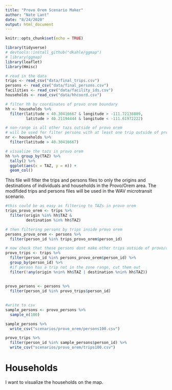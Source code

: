 ```yaml
---
title: "Provo Orem Scenario Maker"
author: "Nate Lant"
date: "8/24/2020"
output: html_document
---
```


```r
knitr::opts_chunk$set(echo = TRUE)

library(tidyverse)
# devtools::install_github("dkahle/ggmap")
# library(ggmap)
library(leaflet)
library(Hmisc)
```

```r
# read in the data
trips <- read_csv("data/final_trips.csv")
persons <- read_csv("data/final_persons.csv")
facilities <- read_csv("data/facility_ids.csv")
households <- read_csv("data/hhcoord.csv")

# filter hh by coordinates of provo orem boundary
hh <- households %>%
  filter(latitude < 40.30416667 & longitude > -111.72138889,
         latitude > 40.21194444 & longitude < -111.61972222)

# non-range is all other tazs outside of provo orem
# will be used for filter persons with at least one trip outside of provo orem
nr <- households %>%
  filter(latitude > 40.30416667)

# visualize the tazs in provo orem
hh %>% group_by(TAZ) %>%
  tally() %>%
  ggplot(aes(x = TAZ, y = n)) +
  geom_col()
```

This file will filter the trips and persons files to only the origins and destinations
of individuals and households in the Provo/Orem area. The modifided trips and persons
files will be used in the WAV microtransit scenario.

```r
#this could be as easy as filtering to TAZs in provo orem
trips_provo_orem <- trips %>%
  filter(origin %in% hh$TAZ &
         destination %in% hh$TAZ)

# then filtering persons by trips inside provo orem
persons_provo_orem <- persons %>%
  filter(person_id %in% trips_provo_orem$person_id)

# now check that these persons dont make other trips outside of provo/orem
provo_trips <- trips %>% 
  filter(person_id %in% persons_provo_orem$person_id) %>%
  group_by(person_id) %>%
  #if person has a trip not in the zone range, cut them out
  filter(!any(origin %nin% hh$TAZ | destination %nin% hh$TAZ))
    
    
provo_persons <- persons %>%
  filter(person_id %in% provo_trips$person_id)
  
```

```r
#write to csv
sample_persons <- provo_persons %>%
  sample_n(100) 

sample_persons %>%
  write_csv("scenarios/provo_orem/persons100.csv")

provo_trips %>%
  filter(person_id %in% sample_persons$person_id) %>%
  write_csv("scenarios/provo_orem/trips100.csv")

```





# Households
I want to visualize the households on the map.

```r

```

